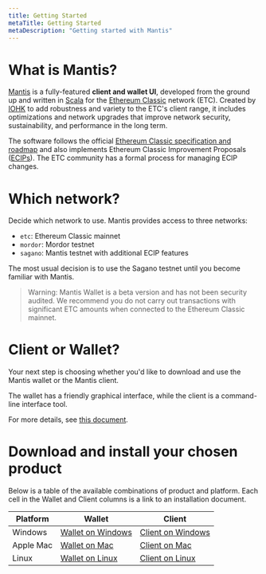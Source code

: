 ```yaml
---
title: Getting Started
metaTitle: Getting Started
metaDescription: "Getting started with Mantis"
---
```


# What is Mantis?
[Mantis](https://mantisclient.io) is a fully-featured **client and wallet UI**, developed from the ground up and written in [Scala](https://www.scala-lang.org/) for the [Ethereum Classic](http://ethereumclassic.org/) network (ETC). Created by [IOHK](http://iohk.io/) to add robustness and variety to the ETC's client range, it includes optimizations and network upgrades that improve network security, sustainability, and performance in the long term.

The software follows the official [Ethereum Classic specification and roadmap](https://ethereumclassic.org/knowledge/roadmap) and also implements Ethereum Classic Improvement Proposals ([ECIPs](https://ecips.ethereumclassic.org/)). The ETC community has a formal process for managing ECIP changes.

# Which network?
Decide which network to use. Mantis provides access to three networks:

* `etc`: Ethereum Classic mainnet
* `mordor`: Mordor testnet
* `sagano`: Mantis testnet with additional ECIP features

The most usual decision is to use the Sagano testnet until you become familiar with Mantis.
> Warning: Mantis Wallet is a beta version and has not been security audited. We recommend you do not carry out transactions with significant ETC amounts when connected to the Ethereum Classic mainnet.

# Client or Wallet?
Your next step is choosing whether you'd like to download and use the Mantis wallet or the Mantis client.

The wallet has a friendly graphical interface, while the client is a command-line interface tool.

For more details, see [this document](/learn/mantis-client-wallet).

# Download and install your chosen product

Below is a table of the available combinations of product and platform. Each cell in the Wallet and Client columns is a link to an installation document.

|Platform |Wallet|Client|
|-------|-------|-------|
|Windows |[Wallet on Windows](/install/-install-wallet-windows) |[Client on Windows](/install/-install-client-windows)|
|Apple Mac|[Wallet on Mac](/install/-install-wallet-Mac) |[Client on Mac](/install/install-client-mac) |
|Linux |[Wallet on Linux](/install/-install-wallet-linux) |[Client on Linux](/install/install-client-linux) |